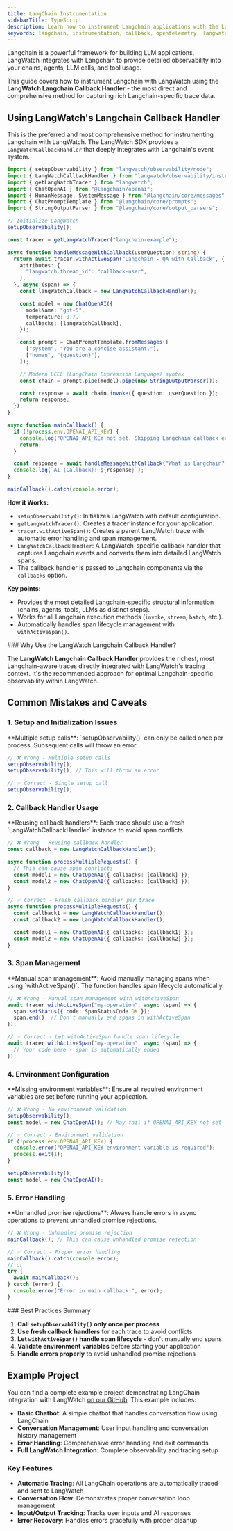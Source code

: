 ```yaml
---
title: LangChain Instrumentation
sidebarTitle: TypeScript
description: Learn how to instrument Langchain applications with the LangWatch TypeScript SDK.
keywords: langchain, instrumentation, callback, opentelemetry, langwatch, typescript, tracing, openllmetry
---
```


Langchain is a powerful framework for building LLM applications. LangWatch integrates with Langchain to provide detailed observability into your chains, agents, LLM calls, and tool usage.

This guide covers how to instrument Langchain with LangWatch using the **LangWatch Langchain Callback Handler** - the most direct and comprehensive method for capturing rich Langchain-specific trace data.

## Using LangWatch's Langchain Callback Handler

This is the preferred and most comprehensive method for instrumenting Langchain with LangWatch. The LangWatch SDK provides a `LangWatchCallbackHandler` that deeply integrates with Langchain's event system.

```typescript
import { setupObservability } from "langwatch/observability/node";
import { LangWatchCallbackHandler } from "langwatch/observability/instrumentation/langchain";
import { getLangWatchTracer } from "langwatch";
import { ChatOpenAI } from "@langchain/openai";
import { HumanMessage, SystemMessage } from "@langchain/core/messages";
import { ChatPromptTemplate } from "@langchain/core/prompts";
import { StringOutputParser } from "@langchain/core/output_parsers";

// Initialize LangWatch
setupObservability();

const tracer = getLangWatchTracer("langchain-example");

async function handleMessageWithCallback(userQuestion: string) {
  return await tracer.withActiveSpan("Langchain - QA with Callback", {
    attributes: {
      "langwatch.thread_id": "callback-user",
    },
  }, async (span) => {
    const langWatchCallback = new LangWatchCallbackHandler();

    const model = new ChatOpenAI({
      modelName: "gpt-5",
      temperature: 0.7,
      callbacks: [langWatchCallback],
    });

    const prompt = ChatPromptTemplate.fromMessages([
      ["system", "You are a concise assistant."],
      ["human", "{question}"],
    ]);

    // Modern LCEL (LangChain Expression Language) syntax
    const chain = prompt.pipe(model).pipe(new StringOutputParser());

    const response = await chain.invoke({ question: userQuestion });
    return response;
  });
}

async function mainCallback() {
  if (!process.env.OPENAI_API_KEY) {
    console.log("OPENAI_API_KEY not set. Skipping Langchain callback example.");
    return;
  }

  const response = await handleMessageWithCallback("What is Langchain? Explain briefly.");
  console.log(`AI (Callback): ${response}`);
}

mainCallback().catch(console.error);
```

**How it Works:**
- `setupObservability()`: Initializes LangWatch with default configuration.
- `getLangWatchTracer()`: Creates a tracer instance for your application.
- `tracer.withActiveSpan()`: Creates a parent LangWatch trace with automatic error handling and span management.
- `LangWatchCallbackHandler`: A LangWatch-specific callback handler that captures Langchain events and converts them into detailed LangWatch spans.
- The callback handler is passed to Langchain components via the `callbacks` option.

**Key points:**
- Provides the most detailed Langchain-specific structural information (chains, agents, tools, LLMs as distinct steps).
- Works for all Langchain execution methods (`invoke`, `stream`, `batch`, etc.).
- Automatically handles span lifecycle management with `withActiveSpan()`.

<Note>
### Why Use the LangWatch Langchain Callback Handler?

The **LangWatch Langchain Callback Handler** provides the richest, most Langchain-aware traces directly integrated with LangWatch's tracing context. It's the recommended approach for optimal Langchain-specific observability within LangWatch.
</Note>

## Common Mistakes and Caveats

### 1. Setup and Initialization Issues

<Warning>
**Multiple setup calls**: `setupObservability()` can only be called once per process. Subsequent calls will throw an error.
</Warning>

```typescript
// ❌ Wrong - Multiple setup calls
setupObservability();
setupObservability(); // This will throw an error

// ✅ Correct - Single setup call
setupObservability();
```

### 2. Callback Handler Usage

<Warning>
**Reusing callback handlers**: Each trace should use a fresh `LangWatchCallbackHandler` instance to avoid span conflicts.
</Warning>

```typescript
// ❌ Wrong - Reusing callback handler
const callback = new LangWatchCallbackHandler();

async function processMultipleRequests() {
  // This can cause span conflicts
  const model1 = new ChatOpenAI({ callbacks: [callback] });
  const model2 = new ChatOpenAI({ callbacks: [callback] });
}

// ✅ Correct - Fresh callback handler per trace
async function processMultipleRequests() {
  const callback1 = new LangWatchCallbackHandler();
  const callback2 = new LangWatchCallbackHandler();

  const model1 = new ChatOpenAI({ callbacks: [callback1] });
  const model2 = new ChatOpenAI({ callbacks: [callback2] });
}
```

### 3. Span Management

<Warning>
**Manual span management**: Avoid manually managing spans when using `withActiveSpan()`. The function handles span lifecycle automatically.
</Warning>

```typescript
// ❌ Wrong - Manual span management with withActiveSpan
await tracer.withActiveSpan("my-operation", async (span) => {
  span.setStatus({ code: SpanStatusCode.OK });
  span.end(); // Don't manually end spans in withActiveSpan
});

// ✅ Correct - Let withActiveSpan handle span lifecycle
await tracer.withActiveSpan("my-operation", async (span) => {
  // Your code here - span is automatically ended
});
```

### 4. Environment Configuration

<Warning>
**Missing environment variables**: Ensure all required environment variables are set before running your application.
</Warning>

```typescript
// ❌ Wrong - No environment validation
setupObservability();
const model = new ChatOpenAI(); // May fail if OPENAI_API_KEY not set

// ✅ Correct - Environment validation
if (!process.env.OPENAI_API_KEY) {
  console.error("OPENAI_API_KEY environment variable is required");
  process.exit(1);
}

setupObservability();
const model = new ChatOpenAI();
```

### 5. Error Handling

<Warning>
**Unhandled promise rejections**: Always handle errors in async operations to prevent unhandled promise rejections.
</Warning>

```typescript
// ❌ Wrong - Unhandled promise rejection
mainCallback(); // This can cause unhandled promise rejection

// ✅ Correct - Proper error handling
mainCallback().catch(console.error);
// or
try {
  await mainCallback();
} catch (error) {
  console.error("Error in main callback:", error);
}
```

<Info>
### Best Practices Summary

1. **Call `setupObservability()` only once per process**
2. **Use fresh callback handlers** for each trace to avoid conflicts
3. **Let `withActiveSpan()` handle span lifecycle** - don't manually end spans
4. **Validate environment variables** before starting your application
5. **Handle errors properly** to avoid unhandled promise rejections
</Info>

## Example Project

You can find a complete example project demonstrating LangChain integration with LangWatch [on our GitHub](https://github.com/langwatch/langwatch/tree/main/typescript-sdk/examples/langchain). This example includes:

- **Basic Chatbot**: A simple chatbot that handles conversation flow using LangChain
- **Conversation Management**: User input handling and conversation history management
- **Error Handling**: Comprehensive error handling and exit commands
- **Full LangWatch Integration**: Complete observability and tracing setup

### Key Features

- **Automatic Tracing**: All LangChain operations are automatically traced and sent to LangWatch
- **Conversation Flow**: Demonstrates proper conversation loop management
- **Input/Output Tracking**: Tracks user inputs and AI responses
- **Error Recovery**: Handles errors gracefully with proper cleanup
